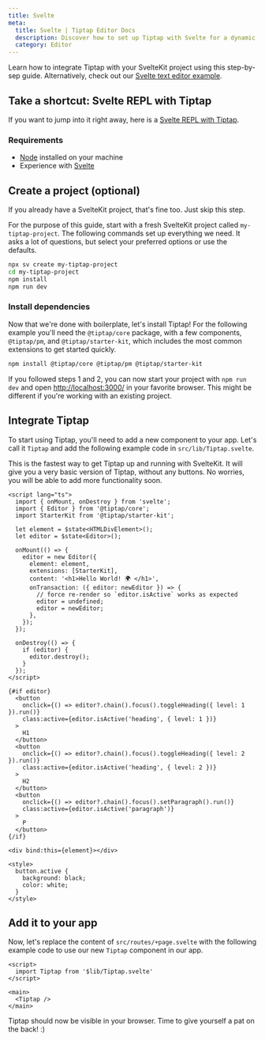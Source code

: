 ```yaml
---
title: Svelte
meta:
  title: Svelte | Tiptap Editor Docs
  description: Discover how to set up Tiptap with Svelte for a dynamic rich text editing experience. Follow our detailed guide in our docs!
  category: Editor
---
```


Learn how to integrate Tiptap with your SvelteKit project using this step-by-sep guide. Alternatively, check out our [Svelte text editor example](/examples/basics/default-text-editor).

## Take a shortcut: Svelte REPL with Tiptap

If you want to jump into it right away, here is a [Svelte REPL with Tiptap](https://svelte.dev/playground/69fd35ee512d40f6a412004a7bdbf549?version=5.36.8).

### Requirements

- [Node](https://nodejs.org/en/download/) installed on your machine
- Experience with [Svelte](https://svelte.dev/docs#getting-started)

## Create a project (optional)

If you already have a SvelteKit project, that's fine too. Just skip this step.

For the purpose of this guide, start with a fresh SvelteKit project called `my-tiptap-project`. The following commands set up everything we need. It asks a lot of questions, but select your preferred options or use the defaults.

```bash
npx sv create my-tiptap-project
cd my-tiptap-project
npm install
npm run dev
```

### Install dependencies

Now that we're done with boilerplate, let's install Tiptap! For the following example you'll need the `@tiptap/core` package, with a few components, `@tiptap/pm`, and `@tiptap/starter-kit`, which includes the most common extensions to get started quickly.

```bash
npm install @tiptap/core @tiptap/pm @tiptap/starter-kit
```

If you followed steps 1 and 2, you can now start your project with `npm run dev` and open [http://localhost:3000/](http://localhost:3000/) in your favorite browser. This might be different if you're working with an existing project.

## Integrate Tiptap

To start using Tiptap, you'll need to add a new component to your app. Let's call it `Tiptap` and add the following example code in `src/lib/Tiptap.svelte`.

This is the fastest way to get Tiptap up and running with SvelteKit. It will give you a very basic version of Tiptap, without any buttons. No worries, you will be able to add more functionality soon.

```svelte
<script lang="ts">
  import { onMount, onDestroy } from 'svelte';
  import { Editor } from '@tiptap/core';
  import StarterKit from '@tiptap/starter-kit';

  let element = $state<HTMLDivElement>();
  let editor = $state<Editor>();

  onMount(() => {
    editor = new Editor({
      element: element,
      extensions: [StarterKit],
      content: '<h1>Hello World! 🌍️ </h1>',
      onTransaction: ({ editor: newEditor }) => {
        // force re-render so `editor.isActive` works as expected
        editor = undefined;
        editor = newEditor;
      },
    });
  });

  onDestroy(() => {
    if (editor) {
      editor.destroy();
    }
  });
</script>

{#if editor}
  <button
    onclick={() => editor?.chain().focus().toggleHeading({ level: 1 }).run()}
    class:active={editor.isActive('heading', { level: 1 })}
  >
    H1
  </button>
  <button
    onclick={() => editor?.chain().focus().toggleHeading({ level: 2 }).run()}
    class:active={editor.isActive('heading', { level: 2 })}
  >
    H2
  </button>
  <button
    onclick={() => editor?.chain().focus().setParagraph().run()}
    class:active={editor.isActive('paragraph')}
  >
    P
  </button>
{/if}

<div bind:this={element}></div>

<style>
  button.active {
    background: black;
    color: white;
  }
</style>
```

## Add it to your app

Now, let's replace the content of `src/routes/+page.svelte` with the following example code to use our new `Tiptap` component in our app.

```svelte
<script>
  import Tiptap from '$lib/Tiptap.svelte'
</script>

<main>
  <Tiptap />
</main>
```

Tiptap should now be visible in your browser. Time to give yourself a pat on the back! :)
